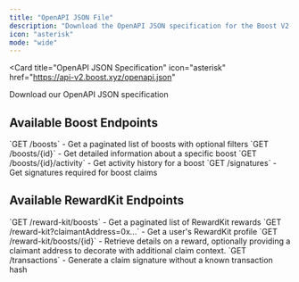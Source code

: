 ```yaml
---
title: "OpenAPI JSON File"
description: "Download the OpenAPI JSON specification for the Boost V2 API"
icon: "asterisk"
mode: "wide"
---
```


<Card
  title="OpenAPI JSON Specification"
  icon="asterisk"
  href="https://api-v2.boost.xyz/openapi.json"
>
  Download our OpenAPI JSON specification
</Card>

## Available Boost Endpoints

<CardGroup cols={2}>
  <Card title="List Boosts" icon="list" href="/v2/api-reference/boost/get-boosts">
    `GET /boosts` - Get a paginated list of boosts with optional filters
  </Card>
  <Card title="Get Boost Details" icon="circle-info" href="/v2/api-reference/boost/get-details-for-a-boost">
    `GET /boosts/{id}` - Get detailed information about a specific boost
  </Card>
  <Card title="Boost Activity" icon="chart-line" href="/v2/api-reference/boost/get-events-for-a-specific-boost">
    `GET /boosts/{id}/activity` - Get activity history for a boost
  </Card>
  <Card title="Claim Signatures" icon="signature" href="/v2/api-reference/boost/get-signatures">
    `GET /signatures` - Get signatures required for boost claims
  </Card>
</CardGroup>

## Available RewardKit Endpoints

<CardGroup cols={2}>
  <Card title="List RewardKit rewards" icon="list" href="/v2/api-reference/rewardkit/get-a-list-of-reward-kit-rewards">
    `GET /reward-kit/boosts` - Get a paginated list of RewardKit rewards
  </Card>
  <Card title="Get RewardKit profile" icon="user" href="/v2/api-reference/boost/get-a-users-rewardkit-profile">
    `GET /reward-kit?claimantAddress=0x...` - Get a user's RewardKit profile
  </Card>
  <Card title="Get RewardKit reward detail" icon="circle-info" href="/v2/api-reference/rewardkit/get-a-single-rewardkit-reward">
    `GET /reward-kit/boosts/{id}` - Retrieve details on a reward, optionally providing a claimant address to decorate with additional claim context.
  </Card>
  <Card title="Generate Claim Signature" icon="signature" href="/v2/api-reference/rewardkit/try-to-get-claim-signature-without-known-transaction">
    `GET /transactions` - Generate a claim signature without a known transaction hash
  </Card>
</CardGroup>
